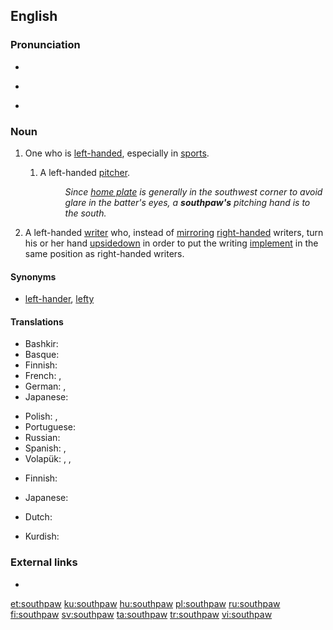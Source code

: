 {{was wotd|2006|September|30}}
==English==
{{wikipedia}}

===Pronunciation===
* {{IPA|/ˈsaʊθˌpɔː/|lang=en}}
* {{a|cot-caught}} {{IPA|/ˈsaʊθˌpɑ/|lang=en}}
* {{audio|en-us-southpaw.ogg|Audio (US)|lang=en}}

===Noun===
{{en-noun}}

# {{context|informal|lang=en}} One who is [[left-handed]], especially in [[sport]]s.
## {{rfd-sense|lang=en}} {{context|baseball|lang=en}} A left-handed [[pitcher]].
##: ''Since [[home plate]] is generally in the southwest corner to avoid glare in the batter's eyes, a '''southpaw's''' pitching hand is to the south.''
# {{rfv-sense}} A left-handed [[write]]r who, instead of [[mirror]]ing [[right-handed]] writers, turn his or her hand [[upsidedown]] in order to put the writing [[implement]] in the same position as right-handed writers.

====Synonyms====
* {{sense|one who is left-handed}} [[left-hander]], [[lefty]]

====Translations====
{{trans-top|informal: one who is left-handed}}
* Bashkir: {{t|ba|һулаҡай|sc=Cyrl}}
* Basque: {{t+|eu|ezkerti}}
* Finnish: {{t+|fi|vasuri}}
* French: {{t+|fr|gaucher|m}}, {{t+|fr|gauchère|f}}
* German: {{t+|de|Linkshänder|m}}, {{t+|de|Linkshänderin|f}}
* Japanese: {{t|ja|左利き|tr=[[ひだりきき]], hidarikiki}}
{{trans-mid}}
* Polish: {{t+|pl|mańkut|m}}, {{t+|pl|leworęczny|m}}
* Portuguese: {{t|pt|canhoteiro|m}}
* Russian: {{t+|ru|левша́|m|f}}
* Spanish: {{t+|es|zurdo|m}}, {{t+|es|zurda|f}}
* Volapük: {{qualifier|♂♀}} {{t|vo|nedetaskilan}}, {{qualifier|♂}} {{t|vo|nedetahiskilan}}, {{qualifier|♀}} {{t|vo|nedetajiskilan}}
{{trans-bottom}}

{{trans-top|baseball: left-handed pitcher}}
* Finnish: {{t+|fi|vasuri}}
{{trans-mid}}
* Japanese: {{t|ja|サウスポー|tr=さうすぽー, sausupō}}
{{trans-bottom}}

{{trans-top|left-handed writer who turns their hand upside down to write}}
{{trans-mid}}
{{trans-bottom}}

{{checktrans-top}}
* Dutch: {{t+check|nl|linkshandig}}
{{trans-mid}}
* Kurdish: {{t-check|ku|destçep}}
{{trans-bottom}}

===External links===
* {{R:OneLook}}

[[et:southpaw]]
[[ku:southpaw]]
[[hu:southpaw]]
[[pl:southpaw]]
[[ru:southpaw]]
[[fi:southpaw]]
[[sv:southpaw]]
[[ta:southpaw]]
[[tr:southpaw]]
[[vi:southpaw]]